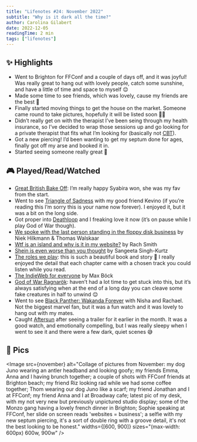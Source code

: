 ```yaml
---
title: "Lifenotes #24: November 2022"
subtitle: "Why is it dark all the time?"
author: Carolina Gilabert
date: 2022-12-05
readingTime: 2 min
tags: ["lifenotes"]
---
```



## ✨ Highlights

- Went to Brighton for FFConf and a couple of days off, and it was joyful! Was really great to hang out with lovely people, catch some sunshine, and have a little of time and space to myself 😌
- Made some time to see friends, which was lovely, cause my friends are the best 💛
- Finally started moving things to get the house on the market. Someone came round to take pictures, hopefully it will be listed soon 🤞🏼
- Didn’t really get on with the therapist I’ve been seing through my health insurance, so I’ve decided to wrap those sessions up and go looking for a private therapist that fits what I’m looking for (basically not [CBT](https://www.nhs.uk/mental-health/talking-therapies-medicine-treatments/talking-therapies-and-counselling/cognitive-behavioural-therapy-cbt/overview/)).
- Got a new piercing! I’d been wanting to get my septum done for ages, finally got off my arse and booked it in.
- Started seeing someone really great 💛

## 🎮 Played/Read/Watched

- [Great British Bake Off](https://www.imdb.com/title/tt1877368/): I’m really happy Syabira won, she was my fav from the start.
- Went to see [Triangle of Sadness](https://www.imdb.com/title/tt7322224/) with my good friend Kevino (if you’re reading this I’m sorry this is your name now forever). I enjoyed it, but it was a bit on the long side.
- Got proper into [Deathloop](https://store.playstation.com/en-gb/product/EP1003-PPSA01670_00-DEATHLOOP0000000) and I freaking love it now (it’s on pause while I play God of War though).
- [We spoke with the last person standing in the floppy disk business](https://eyeondesign.aiga.org/we-spoke-with-the-last-person-standing-in-the-floppy-disk-business/) by Niek Hilkmann & Thomas Walskaar
- [Wtf is an island and why is it in my website?](https://rachsmith.com/wtf-is-an-island/) by Rach Smith
- [Shein is even worse than you thought](https://www.thecut.com/2022/10/shein-is-treating-workers-even-worse-than-you-thought.html) by Sangeeta Singh-Kurtz
- [The roles we play](https://uk.bookshop.org/books/the-roles-we-play/9781912408306): this is such a beautiful book and story 💛 I really enjoyed the detail that each chapter came with a chosen track you could listen while you read.
- [The IndieWeb for everyone](https://mxb.dev/blog/the-indieweb-for-everyone/) by Max Böck
- [God of War Ragnarök](https://store.playstation.com/en-gb/product/EP9000-PPSA08330_00-GOWRAGNAROK00000): haven’t had a lot time to get stuck into this, but it’s always satisfying when at the end of a long day you can cleave some fake creatures in half to unwind 😌
- Went to see [Black Panther: Wakanda Forever](https://www.imdb.com/title/tt9114286/) with Nisha and Rachael. Not the biggest marvel fan, but it was a fun watch and it was lovely to hang out with my mates.
- Caught [Aftersun](https://www.imdb.com/title/tt19770238/) after seeing a trailer for it earlier in the month. It was a good watch, and emotionally compelling, but I was really sleepy when I went to see it and there were a few dark, quiet scenes 😅

## 📸 Pics

<Image
  src={november}
  alt="Collage of pictures from November: my dog Juno wearing an antler headband and looking goofy; my friends Emma, Anna and I having brunch together; a couple of shots with FFConf friends at Brighton beach; my friend Riz looking rad while we had some coffee together; Thom wearing our dog Juno like a scarf; my friend Jonathan and I at FFConf; my friend Anna and I at Broadway cafe; latest pic of my desk, with my not very new but previously unpictured studio display; some of the Monzo gang having a lovely french dinner in Brighton; Sophie speaking at FFConf, her slide on screen reads 'websites = business'; a selfie with my new septum piercing, it's a sort of double ring with a groove detail, it's not the best looking to be honest."
  widths={[600, 900]}
  sizes="(max-width: 600px) 600w, 900w"
/>

